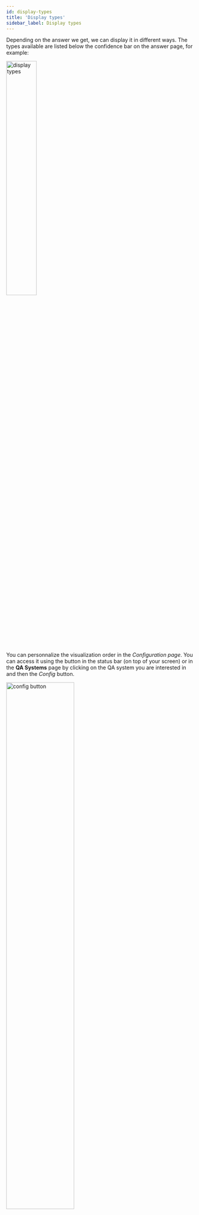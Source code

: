 ```yaml
---
id: display-types
title: 'Display types'
sidebar_label: Display types
---
```




Depending on the answer we get, we can display it in different ways. The types available are listed below the confidence bar on the answer page, for example:

<div style={{ display: 'flex', alignItems: 'center', flexDirection: 'column', gap: '10px', marginBottom: '20px' }}>
    <img src='/img/screenshots/tuto-ui-graph/display-types.png' alt='display types' width='40%'/>
</div>

You can personnalize the visualization order in the *Configuration page*. You can access it using the button in the status bar (on top of your screen) or in the **QA Systems** page by clicking on the QA system you are interested in and then the *Config* button.

<div style={{ display: 'flex', alignItems: 'center', flexDirection: 'column', gap: '10px', marginBottom: '20px' }}>
    <img src='/img/screenshots/tuto-ui-graph/config-statusbar.png' alt='config button' width= '60%'/>
    <img src='/img/screenshots/tuto-ui-graph/config-qasystems.png' alt='config button' width= '60%'/>
</div>

You can order the display types depending on what you want. You can drag and drop the items of the list to order them differently and also hide some display types using the eye icon.

<Image src='/img/screenshots/tuto-ui-graph/config-displays.png' alt='config displays' />


## Facet
*Facet* is the default display type. It allows you to see all the properties of an element.<br/>
When the answer is a single element, it is expanded by default.<br/>
When the answer is composed of several elements, these elements are listed and you can click on them to expand them and see more detail.

<Tabs>
  <TabItem value="f1" label="One element" default>
    <Image src='/img/screenshots/tuto-ui-graph/margarita-facet.png' alt='margarita'/>
  </TabItem>

  <TabItem value='f2' label='List of elements'>
    <Image src='/img/screenshots/tuto-ui-graph/margarita-ingredients-facet.png' alt='margarita ingredients'/>
  </TabItem>

  <TabItem value='f3' label='List of elements > expand element'>
    <Image src='/img/screenshots/tuto-ui-graph/margarita-ingredients-expanded.png' alt='margarita ingredients > lime'/>
  </TabItem>
</Tabs>

## List
*List* is similar to *Facet*, the difference is that not all properties of an element are displayed, only some information that is judged important, like the description or the image.

<Image src='/img/screenshots/tuto-ui-graph/margarita-after-mappings.png' alt='margarita'/>


## Images
*Images* allows you to visualize your answer as a grid of images. If you want more information on an element you can click on it and it will redirect you to this element (using *Facet* display to see all information available).
<Image src='/img/screenshots/tuto-ui-graph/image-cocktails.png' alt='cocktails'/>

## Table
*Table* allows you to visualize your answer as a table.
<Image src='/img/screenshots/tuto-ui-graph/table-display.png' alt='table'/>
To have a better view you can display the table in fullscreen mode.
<Image src='/img/screenshots/tuto-ui-graph/table-fullscreen.png' alt='table'/>

You can hide/show columns, pin them to the left or right of your screen.

<div style={{ display: 'flex', alignItems: 'center', justifyContent: 'center', gap: '10px', marginBottom: '20px' }}>
    <img src='/img/screenshots/tuto-ui-graph/menu-column.png' alt='display types' width='40%'/>
    <img src='/img/screenshots/tuto-ui-graph/manage-columns.png' alt='display types' width='40%'/>
</div>

You also drag and drop columns to reorder them.
<Image src='/img/screenshots/tuto-ui-graph/table-reorder-columns.png' alt='table'/>


## Simple
*Simple* is like is name says, a simple way to display information. It is a table constitued of 2 columns. In the example below, we asked for "all cocktails ingredients" so on the first column we see cocktails name, and on the other columns, ingredients that constitute these cocktails.
<Image src='/img/screenshots/tuto-ui-graph/simple-display.png' alt='all cocktails ingredients'/>
